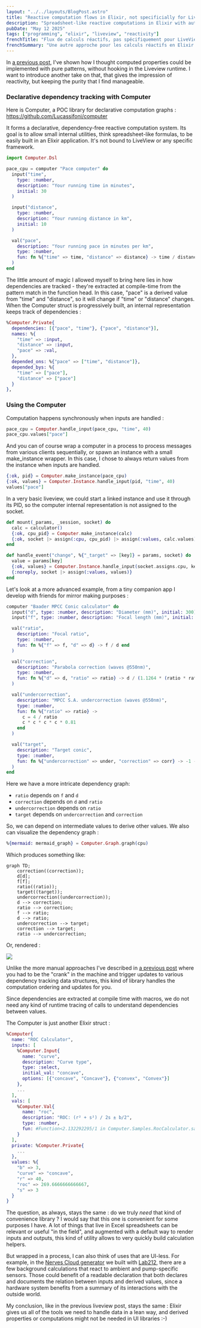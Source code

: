 ```yaml
---
layout: "../../layouts/BlogPost.astro"
title: "Reactive computation flows in Elixir, not specificially for LiveView"
description: "Spreadsheet-like reactive computations in Elixir with automatic dependency tracking. Framework-independent approach to computed properties."
pubDate: "May 12 2025"
tags: ["programming", "elixir", "liveview", "reactivity"]
frenchTitle: "Flux de calculs réactifs, pas spécifiquement pour LiveView"
frenchSummary: "Une autre approche pour les calculs réactifs en Elixir : Computer, ma bibliothèque POC pour créer des graphiques de calcul déclaratifs. Comme un tableur, mais indépendant du framework et entièrement en Elixir."
---
```


In [a previous post](/blog/computed-properties-in-liveview), I've shown how I thought computed properties could be implemented with pure patterns, without hooking in the Liveview runtime. I want to introduce another take on that, that gives the impression of reactivity, but keeping the purity that I find manageable.

### Declarative dependency tracking with Computer

Here is Computer, a POC library for declarative computation graphs : https://github.com/Lucassifoni/computer

It forms a declarative, dependency-free reactive computation system. Its goal is to allow small internal utilities, think spreadsheet-like formulas, to be easily built in an Elixir application. It's not bound to LiveView or any specific framework.

```elixir
import Computer.Dsl

pace_cpu = computer "Pace computer" do
  input("time",
    type: :number,
    description: "Your running time in minutes",
    initial: 30
  )

  input("distance",
    type: :number,
    description: "Your running distance in km",
    initial: 10
  )

  val("pace",
    description: "Your running pace in minutes per km",
    type: :number,
    fun: fn %{"time" => time, "distance" => distance} -> time / distance end,
  )
end
```

The little amount of magic I allowed myself to bring here lies in how dependencies are tracked - they're extracted at compile-time from the pattern match in the function head. In this case, "pace" is a derived value from "time" and "distance", so it will change if "time" or "distance" changes. When the Computer struct is progressively built, an internal representation keeps track of dependencies :

```elixir
%Computer.Private{
  dependencies: [{"pace", "time"}, {"pace", "distance"}],
  names: %{
    "time" => :input,
    "distance" => :input,
    "pace" => :val,
  },
  depended_ons: %{"pace" => ["time", "distance"]},
  depended_bys: %{
    "time" => ["pace"],
    "distance" => ["pace"]
  }
},
```

### Using the Computer

Computation happens synchronously when inputs are handled :

```elixir
pace_cpu = Computer.handle_input(pace_cpu, "time", 40)
pace_cpu.values["pace"]
```

And you can of course wrap a computer in a process to process messages from various clients sequentially, or spawn an instance with a small make_instance wrapper. In this case, I chose to always return values from the instance when inputs are handled.

```elixir
{:ok, pid} = Computer.make_instance(pace_cpu)
{:ok, values} = Computer.Instance.handle_input(pid, "time", 40)
values["pace"]
```

In a very basic liveview, we could start a linked instance and use it through its PID, so the computer internal representation is not assigned to the socket.

```elixir
def mount(_params, _session, socket) do
  calc = calculator()
  {:ok, cpu_pid} = Computer.make_instance(calc)
  {:ok, socket |> assign(:cpu, cpu_pid) |> assign(:values, calc.values)}
end

def handle_event("change", %{"_target" => [key]} = params, socket) do
  value = params[key]
  {:ok, values} = Computer.Instance.handle_input(socket.assigns.cpu, key, value)
  {:noreply, socket |> assign(:values, values)}
end
```

Let's look at a more advanced example, from a tiny companion app I develop with friends for mirror making purposes :

```elixir
computer "Baader MPCC Conic calculator" do
  input("d", type: :number, description: "Diameter (mm)", initial: 300)
  input("f", type: :number, description: "Focal length (mm)", initial: 1200)

  val("ratio",
    description: "Focal ratio",
    type: :number,
    fun: fn %{"f" => f, "d" => d} -> f / d end
  )

  val("correction",
    description: "Parabola correction (waves @550nm)",
    type: :number,
    fun: fn %{"d" => d, "ratio" => ratio} -> d / (1.1264 * (ratio * ratio * ratio)) end
  )

  val("undercorrection",
    description: "MPCC S.A. undercorrection (waves @550nm)",
    type: :number,
    fun: fn %{"ratio" => ratio} ->
      c = 4 / ratio
      c * c * c * c * 0.81
    end
  )

  val("target",
    description: "Target conic",
    type: :number,
    fun: fn %{"undercorrection" => under, "correction" => corr} -> -1 - under / corr end
  )
end
```

Here we have a more intricate dependency graph:
- `ratio` depends on `f` and `d`
- `correction` depends on `d` and `ratio`
- `undercorrection` depends on `ratio`
- `target` depends on `undercorrection` and `correction`

So, we can depend on intermediate values to derive other values. We also can visualize the dependency graph :

```elixir
%{mermaid: mermaid_graph} = Computer.Graph.graph(cpu)
```

Which produces something like:

```mermaid
graph TD;
    correction((correction));
    d[d];
    f[f];
    ratio((ratio));
    target((target));
    undercorrection((undercorrection));
    d --> correction;
    ratio --> correction;
    f --> ratio;
    d --> ratio;
    undercorrection --> target;
    correction --> target;
    ratio --> undercorrection;
```

Or, rendered :

![](/pics/computer_graph.png)

Unlike the more manual approaches I've described in [a previous post](/blog/computed-properties-in-liveview) where you had to be the "crank" in the machine and trigger updates to various dependency tracking data structures, this kind of library handles the computation ordering and updates for you.

Since dependencies are extracted at compile time with macros, we do not need any kind of runtime tracing of calls to understand dependencies between values.

The Computer is just another Elixir struct :

```elixir
%Computer{
  name: "ROC Calculator",
  inputs: [
    %Computer.Input{
      name: "curve",
      description: "Curve type",
      type: :select,
      initial_val: "concave",
      options: [{"concave", "Concave"}, {"convex", "Convex"}]
    },
    ...
  ],
  vals: [
    %Computer.Val{
      name: "roc",
      description: "ROC: (r² + s²) / 2s ± b/2",
      type: :number,
      fun: #Function<2.132292295/1 in Computer.Samples.RocCalculator.sample/0>
    }
  ],
  private: %Computer.Private{
    ...
  },
  values: %{
    "b" => 3,
    "curve" => "concave",
    "r" => 40,
    "roc" => 269.6666666666667,
    "s" => 3
  }
}
```

The question, as always, stays the same : do we truly *need* that kind of convenience library ? I would say that this one is convenient for some purposes I have. A lot of things that live in Excel spreadsheets can be relevant or useful "in the field", and augmented with a default way to render inputs and outputs, this kind of utility allows to very quickly build calculation helpers.

But wrapped in a process, I can also think of uses that are UI-less. For example, in the [Nerves Cloud generator](/blog/elixir-nerves-cloud) we built with [Lab212](https://lab212.org), there are a few background calculations that react to ambient and pump-specific sensors. Those could benefit of a readable declaration that both declares and documents the relation between inputs and derived values, since a hardware system benefits from a summary of its interactions with the outside world.

My conclusion, like in the previous liveview post, stays the same : Elixir gives us all of the tools we need to handle data in a lean way, and derived properties or computations might not be needed in UI libraries :-)
